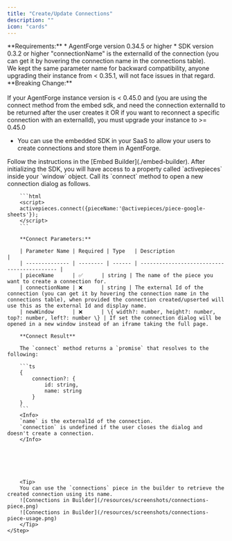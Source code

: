 ```yaml
---
title: "Create/Update Connections"
description: ""
icon: "cards"
---
```


<Info>
**Requirements:**
* AgentForge version 0.34.5 or higher
* SDK version 0.3.2 or higher
</Info>
<Snippet file="replace-oauth2-apps.mdx" />

<Info>
   "connectionName" is the externalId of the connection (you can get it by hovering the connection name in the connections table).  <br />
   We kept the same parameter name for backward compatibility, anyone upgrading their instance from < 0.35.1, will not face issues in that regard.
</Info>

<Warning>
**Breaking Change:** <br/><br/> If your AgentForge instance version is < 0.45.0 and (you are using the connect method from the embed sdk, and need the connection externalId to be returned after the user creates it OR if you want to reconnect a specific connection with an externalId), you must upgrade your instance to >= 0.45.0
</Warning>

- You can use the embedded SDK in your SaaS to allow your users to create connections and store them in AgentForge.

<Steps>
    <Step title="Initialize the SDK">
        Follow the instructions in the [Embed Builder](./embed-builder).
    </Step>
    <Step title="Call Connect Method">
        After initializing the SDK, you will have access to a property called `activepieces` inside your `window` object. Call its `connect` method to open a new connection dialog as follows.

        ```html
        <script> 
        activepieces.connect({pieceName:'@activepieces/piece-google-sheets'});
        </script>
        ```

        **Connect Parameters:**

        | Parameter Name | Required | Type   | Description                                 |
        | -------------- | -------- | ------ | ------------------------------------------- |
        | pieceName      | ✅      | string | The name of the piece you want to create a connection for.
        | connectionName | ❌      | string | The external Id of the connection (you can get it by hovering the connection name in the connections table), when provided the connection created/upserted will use this as the external Id and display name.
        | newWindow      | ❌      | \{ width?: number, height?: number, top?: number, left?: number \} | If set the connection dialog will be opened in a new window instead of an iframe taking the full page.

        **Connect Result**

        The `connect` method returns a `promise` that resolves to the following:

        ```ts
        {
            connection?: {
                id: string,
                name: string
            }
        }
        ```
        <Info>
        `name` is the externalId of the connection.
        `connection` is undefined if the user closes the dialog and doesn't create a connection.
        </Info>

       
        

     

        <Tip>
        You can use the `connections` piece in the builder to retrieve the created connection using its name.
        ![Connections in Builder](/resources/screenshots/connections-piece.png)
        ![Connections in Builder](/resources/screenshots/connections-piece-usage.png)
        </Tip>
    </Step>
</Steps>
